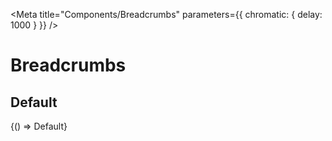 


<Meta
  title="Components/Breadcrumbs"
  parameters={{ chromatic: { delay: 1000 } }}
/>

# Breadcrumbs

## Default

<Canvas withSource="open">
  <Story name="Default">
    {() => Default}
  </Story>
</Canvas>
